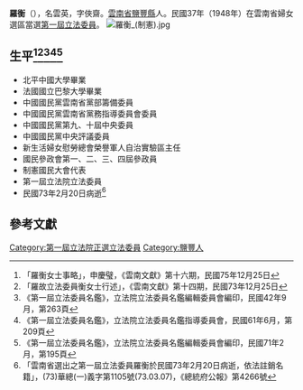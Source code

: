 {{Infobox Officeholder
|姓名=羅衡
|圖像=File:羅衡.jpg
|圖像大小=200px
|圖像說明=  
|字    =名雲英，字俠齋
|號    = 
|別名    = 
|出生日期 = 宣統三年八月十五日〔1911年10月6日〕
|出生地點 = 
|逝世日期 = {{dda|1984|2|20|1911|10|6}}
|逝世地點 = 
|死因    = 
|墓地    = 
|籍貫    =[[雲南省|雲南省]][[鹽豐縣|鹽豐縣]]
|政黨    = 
|parents  =父羅羣第、母田氏
|配偶    = 
|伴侶    = 
|relatives  =  
|children  =  
|著作    = 
|past    = 
}}
'''羅衡'''（{{bd|1911年|10月6日|1984年|2月20日}}），名雲英，字俠齋。[[雲南省|雲南省]][[鹽豐縣|鹽豐縣]]人。民國37年（1948年）在雲南省婦女選區當選[[第一屆立法委員|第一屆立法委員]]。
[[File:羅衡_(制憲).jpg|thumb]]
== 生平<ref>「羅衡女士事略」，申慶璧，《雲南文獻》第十六期，民國75年12月25日</ref><ref>「羅故立法委員衡女士行述」，《雲南文獻》第十四期，民國73年12月25日</ref><ref>《第一屆立法委員名鑑》，立法院立法委員名鑑編輯委員會編印，民國42年9月，第263頁</ref><ref>《第一屆立法委員名鑑》，立法院立法委員名鑑指導委員會，民國61年6月，第209頁</ref><ref>《第一屆立法委員名鑑》，立法院立法委員名鑑編輯委員會編印，民國71年2月，第195頁</ref> ==
* 北平中國大學畢業
* 法國國立巴黎大學畢業
* 中國國民黨雲南省黨部籌備委員
* 中國國民黨雲南省黨務指導委員會委員
* 中國國民黨第九、十屆中央委員
* 中國國民黨中央評議委員
* 新生活婦女慰勞總會榮譽軍人自治實驗區主任
* 國民參政會第一、二、三、四屆參政員
* 制憲國民大會代表
* 第一屆立法院立法委員
* 民國73年2月20日病逝<ref>「雲南省選出之第一屆立法委員羅衡於民國73年2月20日病逝，依法註銷名籍」，(73)華總(一)義字第1105號(73.03.07)，《總統府公報》第4266號</ref>
== 參考文獻 ==
{{reflist}}
{{中華民國第一屆國民參政會參政員}}
{{中華民國第二屆國民參政會參政員}}
{{中華民國第三屆國民參政會參政員}}
{{中華民國第四屆國民參政會參政員}}
{{中華民國第一屆立法委員}}
[[Category:第一屆立法院正選立法委員|Category:第一屆立法院正選立法委員]]
[[Category:鹽豐人|Category:鹽豐人]]